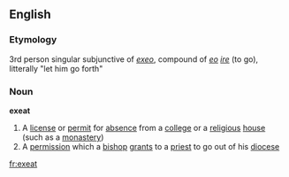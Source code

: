 ==English==
===Etymology===
{{L.}} 3rd person singular subjunctive of ''[[exeo]]'', compound of ''[[eo]]'' ''[[ire]]'' (to go), litterally "let him go forth"
===Noun===
'''exeat'''
# A [[license]] or [[permit]] for [[absence]] from a [[college]] or a [[religious]] [[house]] (such as a [[monastery]])
# A [[permission]] which a [[bishop]] [[grant]]s to a [[priest]] to go out of his [[diocese]]
[[fr:exeat]]